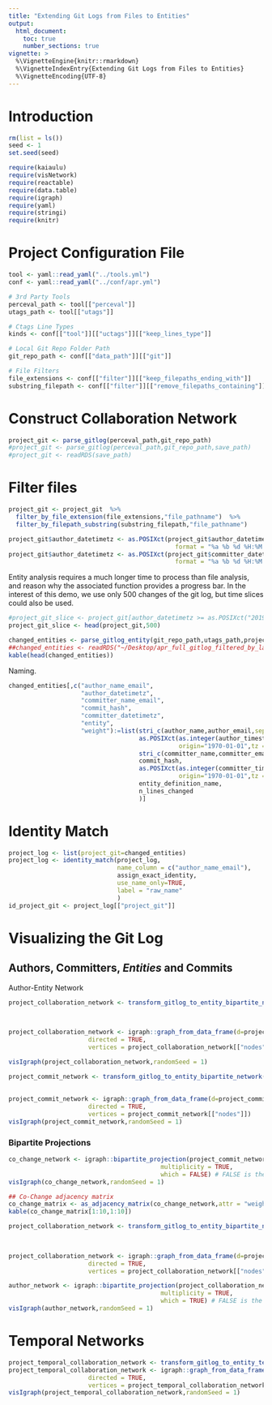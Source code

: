 ```yaml
---
title: "Extending Git Logs from Files to Entities"
output: 
  html_document:
    toc: true
    number_sections: true
vignette: >
  %\VignetteEngine{knitr::rmarkdown}
  %\VignetteIndexEntry{Extending Git Logs from Files to Entities}
  %\VignetteEncoding{UTF-8}
---
```


# Introduction

```r
rm(list = ls())
seed <- 1
set.seed(seed)
```

```r
require(kaiaulu)
require(visNetwork)
require(reactable)
require(data.table)
require(igraph)
require(yaml)
require(stringi)
require(knitr)
```

# Project Configuration File

```r
tool <- yaml::read_yaml("../tools.yml")
conf <- yaml::read_yaml("../conf/apr.yml")

# 3rd Party Tools
perceval_path <- tool[["perceval"]]
utags_path <- tool[["utags"]]

# Ctags Line Types
kinds <- conf[["tool"]][["uctags"]][["keep_lines_type"]]

# Local Git Repo Folder Path
git_repo_path <- conf[["data_path"]][["git"]]

# File Filters
file_extensions <- conf[["filter"]][["keep_filepaths_ending_with"]]
substring_filepath <- conf[["filter"]][["remove_filepaths_containing"]]
```

# Construct Collaboration Network

```r
project_git <- parse_gitlog(perceval_path,git_repo_path)
#project_git <- parse_gitlog(perceval_path,git_repo_path,save_path)
#project_git <- readRDS(save_path)
```

# Filter files

```r
project_git <- project_git  %>%
  filter_by_file_extension(file_extensions,"file_pathname")  %>% 
  filter_by_filepath_substring(substring_filepath,"file_pathname")
```

```r
project_git$author_datetimetz <- as.POSIXct(project_git$author_datetimetz,
                                              format = "%a %b %d %H:%M:%S %Y %z", tz = "UTC")
project_git$author_datetimetz <- as.POSIXct(project_git$committer_datetimetz,
                                              format = "%a %b %d %H:%M:%S %Y %z", tz = "UTC")
```


Entity analysis requires a much longer time to process than file analysis, and reason why the associated function provides a progress bar. In the interest of this demo, we use only 500 changes of the git log, but time slices could also be used. 

```r
#project_git_slice <- project_git[author_datetimetz >= as.POSIXct("2019-01-01", format = "%Y-%m-%d",tz = "UTC") & author_datetimetz < as.POSIXct("2019-12-31", format = "%Y-%m-%d",tz = "UTC")]
project_git_slice <- head(project_git,500)
```

```r
changed_entities <- parse_gitlog_entity(git_repo_path,utags_path,project_git_slice,kinds,progress_bar = TRUE)
##changed_entities <- readRDS("~/Desktop/apr_full_gitlog_filtered_by_last_file_change.rds")
kable(head(changed_entities))
```

Naming.

```r
changed_entities[,c("author_name_email",
                    "author_datetimetz",
                    "committer_name_email",
                    "commit_hash",
                    "committer_datetimetz",
                    "entity",
                    "weight"):=list(stri_c(author_name,author_email,sep= " "),
                                    as.POSIXct(as.integer(author_timestamp),
                                               origin="1970-01-01",tz = "UTC"),
                                    stri_c(committer_name,committer_email,sep= " "),
                                    commit_hash,
                                    as.POSIXct(as.integer(committer_timestamp),
                                               origin="1970-01-01",tz = "UTC"),
                                    entity_definition_name,
                                    n_lines_changed
                                    )]
```

# Identity Match


```r
project_log <- list(project_git=changed_entities)
project_log <- identity_match(project_log,
                              name_column = c("author_name_email"),
                              assign_exact_identity,
                              use_name_only=TRUE,
                              label = "raw_name"
                              )
id_project_git <- project_log[["project_git"]]
```

# Visualizing the Git Log 

## Authors, Committers, *Entities* and Commits

Author-Entity Network

```r
project_collaboration_network <- transform_gitlog_to_entity_bipartite_network(last(id_project_git,
                                                                                   1000),
                                                                              mode = "author-entity")

project_collaboration_network <- igraph::graph_from_data_frame(d=project_collaboration_network[["edgelist"]], 
                      directed = TRUE, 
                      vertices = project_collaboration_network[["nodes"]])

visIgraph(project_collaboration_network,randomSeed = 1)
```

```r
project_commit_network <- transform_gitlog_to_entity_bipartite_network(last(id_project_git,
                                                                                   1000),
                                                                              mode ="commit-entity")
project_commit_network <- igraph::graph_from_data_frame(d=project_commit_network[["edgelist"]], 
                      directed = TRUE, 
                      vertices = project_commit_network[["nodes"]])
visIgraph(project_commit_network,randomSeed = 1)
```

### Bipartite Projections

```r
co_change_network <- igraph::bipartite_projection(project_commit_network,
                                          multiplicity = TRUE,
                                          which = FALSE) # FALSE is the file projection
visIgraph(co_change_network,randomSeed = 1)
```

```r
## Co-Change adjacency matrix 
co_change_matrix <- as_adjacency_matrix(co_change_network,attr = "weight",sparse = F)
kable(co_change_matrix[1:10,1:10])
```


```r
project_collaboration_network <- transform_gitlog_to_entity_bipartite_network(last(id_project_git,
                                                                                   1000),
                                                                              mode = "author-entity")

project_collaboration_network <- igraph::graph_from_data_frame(d=project_collaboration_network[["edgelist"]], 
                      directed = TRUE, 
                      vertices = project_collaboration_network[["nodes"]])

author_network <- igraph::bipartite_projection(project_collaboration_network,
                                          multiplicity = TRUE,
                                          which = TRUE) # FALSE is the file projection
visIgraph(author_network,randomSeed = 1)
```


# Temporal Networks 




```r
project_temporal_collaboration_network <- transform_gitlog_to_entity_temporal_network(last(id_project_git,1000))
project_temporal_collaboration_network <- igraph::graph_from_data_frame(d=project_temporal_collaboration_network[["edgelist"]], 
                      directed = TRUE, 
                      vertices = project_temporal_collaboration_network[["nodes"]])
visIgraph(project_temporal_collaboration_network,randomSeed = 1)
```
